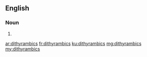 ==English==

===Noun===
{{head|en|plural}}

# {{plural of|dithyrambic|lang=en|nocat=1}}

[[ar:dithyrambics]]
[[fr:dithyrambics]]
[[ku:dithyrambics]]
[[mg:dithyrambics]]
[[my:dithyrambics]]